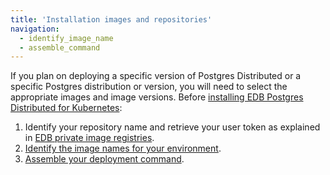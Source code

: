 ```yaml
---
title: 'Installation images and repositories'
navigation:
  - identify_image_name
  - assemble_command
---
```


If you plan on deploying a specific version of Postgres Distributed or a specific Postgres distribution or version, you will need to select the appropriate images and image versions.
Before [installing EDB Postgres Distributed for Kubernetes](/postgres_distributed_for_kubernetes/latest/installation_upgrade):

1.  Identify your repository name and retrieve your user token as explained in [EDB private image registries](../private_registries).
1.  [Identify the image names for your environment](identify_image_name).
1.  [Assemble your deployment command](assemble_command).
